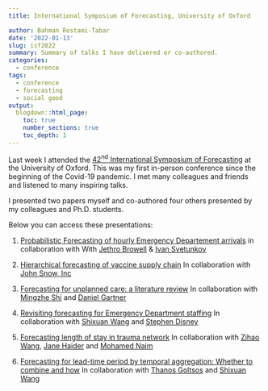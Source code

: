 ```yaml
---
title: International Symposium of Forecasting, University of Oxford

author: Bahman Rostami-Tabar
date: '2022-01-13'
slug: isf2022
summary: Summary of talks I have delivered or co-authored.
categories:
  - conference
tags:
  - conference
  - forecasting
  - social good
output:
  blogdown::html_page:
    toc: true
    number_sections: true
    toc_depth: 1
---
```


Last week I attended the [42^nd^ International Symposium of Forecasting](https://isf.forecasters.org/) at the University of Oxford. This was my first in-person conference since the beginning of the Covid-19 pandemic. I met many colleagues and friends and listened to many inspiring talks.

I presented two papers myself and co-authored four others presented by my colleagues and Ph.D. students.

Below you can access these presentations:

1. [Probabilistic Forecasting of hourly Emergency Departement arrivals](https://www.bahmanrt.com/slides/isf2022.html#1) in collaboration with With [Jethro Browell](http://www.jethrobrowell.com/about-me.html) & [Ivan Svetunkov](https://www.lancaster.ac.uk/lums/people/ivan-svetunkov)

2. [Hierarchical forecasting of vaccine supply chain](https://www.bahmanrt.com/slides/f4sg2022_vaccine.html) In collaboration with [John Snow, Inc](https://www.jsi.com/)

3. [Forecasting for unplanned care: a literature review](/pdf/conference/2022/isf2022ming.pdf) In collaboration with [Mingzhe Shi](https://mingzheshi.com/) and [Daniel Gartner](https://www.cardiff.ac.uk/people/view/192714-gartner-daniel)

4. [Revisiting forecasting for Emergency Department staffing](/pdf/conference/2022/isf2022shixuan.pdf) In collaboration with [Shixuan Wang](https://www.reading.ac.uk/economics/our-staff/shixuan-wang) and [Stephen Disney](http://business-school.exeter.ac.uk/about/people/profile/index.php?web_id=Stephen_Disney)

5. [Forecasting length of stay in trauma network](/pdf/conference/2022/isf2022zihao.pdf) In collaboration with [Zihao Wang](https://www.cardiff.ac.uk/people/research-students/view/2480106-wang-zihao), [Jane Haider](https://www.cardiff.ac.uk/people/view/598275-haider-jane) and [Mohamed Naim](https://www.cardiff.ac.uk/people/view/598297-naim-mohamed)

6. [Forecasting for lead-time period by temporal aggregation: Whether to combine and how](/pdf/conference/2022/isf2022thanos.pdf) In collaboration with [Thanos Goltsos](https://www.cardiff.ac.uk/people/view/598273-goltsos-thanos) and [Shixuan Wang](https://www.reading.ac.uk/economics/our-staff/shixuan-wang)